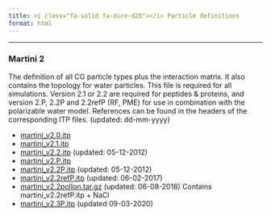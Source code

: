 ```yaml
---
title: <i class="fa-solid fa-dice-d20"></i> Particle definitions
format: html
---
```

<hr>

### Martini 2

The definition of all CG particle types plus the interaction matrix. It also contains the topology for water particles. This file is required for all simulations. Version 2.1 or 2.2 are required for peptides & proteins, and version 2.P, 2.2P and 2.2refP (RF, PME) for use in combination with the polarizable water model. References can be found in the headers of the corresponding ITP files. (updated: dd-mm-yyyy)

- [martini_v2.0.itp](https://martini-library.s3.us-east-2.amazonaws.com/ff_parameters/martini2/particle-definitions/martini_v2.0.itp)
- [martini_v2.1.itp](https://martini-library.s3.us-east-2.amazonaws.com/ff_parameters/martini2/particle-definitions/martini_v2.1.itp)
- [martini_v2.2.itp](https://martini-library.s3.us-east-2.amazonaws.com/ff_parameters/martini2/particle-definitions/martini_v2.2.itp) (updated: 05-12-2012)
- [martini_v2.P.itp](https://martini-library.s3.us-east-2.amazonaws.com/ff_parameters/martini2/particle-definitions/martini_v2.P.itp)
- [martini_v2.2P.itp](https://martini-library.s3.us-east-2.amazonaws.com/ff_parameters/martini2/particle-definitions/martini_v2.2P.itp) (updated: 05-12-2012)
- [martini_v2.2refP.itp](https://martini-library.s3.us-east-2.amazonaws.com/ff_parameters/martini2/particle-definitions/martini_v2.2refP.itp) (updated: 06-02-2017)
- [martini_v2.2polIon.tar.gz](https://martini-library.s3.us-east-2.amazonaws.com/ff_parameters/martini2/particle-definitions/martini_v2.2polIon.tar) (updated: 06-08-2018) Contains martini_v2.2refP.itp + NaCl
- [martini_v2.3P.itp](https://martini-library.s3.us-east-2.amazonaws.com/ff_parameters/martini2/particle-definitions/martini_v2.3P.itp) (updated 09-03-2020)